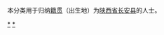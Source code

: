 {{Catnav|頁面分類|各種主題的頁面分類|依中国各省来作的分类|各地中国人|陕西人|西安人}}
{{Catnav|頁面分類|人物|各國人物|中国人|各地中国人|陕西人|西安人}}

本分类用于归纳[[籍贯|籍贯]]（出生地）为[[陕西省|陕西省]][[长安县|长安县]]的人士。

[[Category:西安人|*]]
[[Category:长安区_(西安市)|*]]